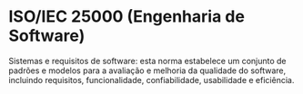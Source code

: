 # ISO/IEC 25000 (Engenharia de Software)

Sistemas e requisitos de software: esta norma estabelece um conjunto de padrões e modelos para a avaliação e melhoria da qualidade do software, incluindo requisitos, funcionalidade, confiabilidade, usabilidade e eficiência.